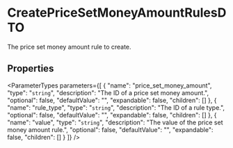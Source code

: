 
# CreatePriceSetMoneyAmountRulesDTO

The price set money amount rule to create.

## Properties

<ParameterTypes parameters={[
  {
    "name": "price_set_money_amount",
    "type": "`string`",
    "description": "The ID of a price set money amount.",
    "optional": false,
    "defaultValue": "",
    "expandable": false,
    "children": []
  },
  {
    "name": "rule_type",
    "type": "`string`",
    "description": "The ID of a rule type.",
    "optional": false,
    "defaultValue": "",
    "expandable": false,
    "children": []
  },
  {
    "name": "value",
    "type": "`string`",
    "description": "The value of the price set money amount rule.",
    "optional": false,
    "defaultValue": "",
    "expandable": false,
    "children": []
  }
]} />
